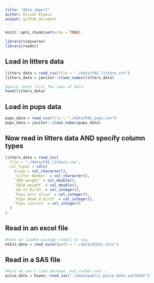 ```yaml
---
title: "data_import"
author: Alison Elgass
output: github_document
---
```


```r
knitr::opts_chunk$set(echo = TRUE)

library(tidyverse)
library(readxl)
```

## Load in litters data
```r
litters_data = read_csv(file = "./data/FAS_litters.csv")
litters_data = janitor::clean_names(litters_data)

#quick check first few rows of data
head(litters_data)
```


## Load in pups data
```r
pups_data = read_csv(file = "./data/FAS_pups.csv")
pups_data = janitor::clean_names(pups_data)

```

## Now read in litters data AND specify column types
```r
litters_data = read_csv(
  file = "./data/FAS_litters.csv",
  col_types = cols(
    Group = col_character(),
    `Litter Number` = col_character(),
    `GD0 weight` = col_double(),
    `GD18 weight` = col_double(),
    `GD of Birth` = col_integer(),
    `Pups born alive` = col_integer(),
    `Pups dead @ birth` = col_integer(),
    `Pups survive` = col_integer()
  )
)
```

## Read in an excel file
```r
#note we loaded package readxl at top
mlb11_data = read_excel(path = "./data/mlb11.xlsx")
```

## Read in a SAS file
```r
#here we won't load package, but rather use ::
pulse_data = haven::read_sas("./data/public_pulse_data.sas7bdat")

```


